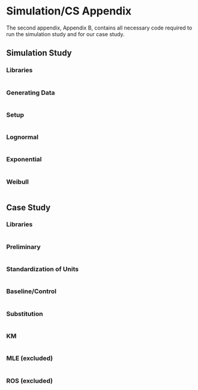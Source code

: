# Simulation/CS Appendix

The second appendix, Appendix B, contains all necessary code required to run the simulation study and for our case study.

## Simulation Study

### Libraries

```r
```

### Generating Data

```r
```

### Setup

```r
```

### Lognormal

```r
```

### Exponential

```r
```

### Weibull

```r
```

## Case Study

### Libraries

```r
```

### Preliminary

```r
```

### Standardization of Units

```r
```

### Baseline/Control

```r
```

### Substitution

```r
```

### KM

```r
```

### MLE (excluded)

```r
```

### ROS (excluded)

```r
```


